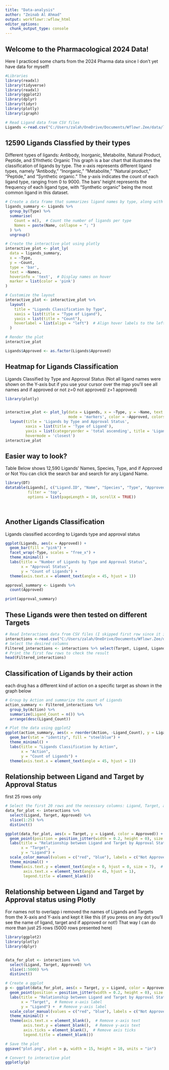 ```yaml
---
title: "Data-analysis"
author: "Zeinab Al Ahmad"
output: workflowr::wflow_html
editor_options:
  chunk_output_type: console
---
```

## Welcome to the Pharmacological 2024 Data!
Here I practiced some charts from the 2024 Pharma data since I don't yet have data for myself!


```r
#Libraries 
library(readxl)
library(tidyverse) 
library(readxl) 
library(ggplot2)
library(dplyr)
library(tidyr)
library(plotly)
library(igraph)

```


```r
# Read Ligand data from CSV files
Ligands <-read.csv("C:/Users/zalah/OneDrive/Documents/Wflowr.Zee/data/ligands.csv")
```

## 12590 Ligands Classfied by their types 
Different types of ligands: Antibody, Inorganic, Metabolite, Natural Product, Peptide, and SYnthetic Organic 
This graph is a bar chart that illustrates the classification of ligands by type.
The x-axis represents different ligand types, namely "Antibody," "Inorganic," "Metabolite," "Natural product," "Peptide," and "Synthetic organic." 
The y-axis indicates the count of each ligand type, ranging from 0 to 9000. 
The bars' height represents the frequency of each ligand type, with "Synthetic organic" being the most common ligand in this dataset.

```r
# Create a data frame that summarizes ligand names by type, along with the count
ligands_summary <- Ligands %>%
  group_by(Type) %>%
  summarise(
    Count = n(),  # Count the number of ligands per type
    Names = paste(Name, collapse = "; ")  
  ) %>%
  ungroup()  

# Create the interactive plot using plotly
interactive_plot <- plot_ly(
  data = ligands_summary,
  x = ~Type,
  y = ~Count,
  type = 'bar',
  text = ~Names,
  hoverinfo = 'text',  # Display names on hover
  marker = list(color = 'pink')
)

# Customize the layout
interactive_plot <- interactive_plot %>%
  layout(
    title = "Ligands Classification by Type",
    xaxis = list(title = "Type of Ligand"),
    yaxis = list(title = "Count"),
    hoverlabel = list(align = "left")  # Align hover labels to the left
  )

# Render the plot
interactive_plot
```



```r

Ligands$Approved <- as.factor(Ligands$Approved)


```

## Heatmap for Ligands Classification
Ligands Classified by Type and Approval Status
(Not all ligand names were shown on the Y-axis but if you use your cursor over the map you'll see all names and if approved or not z=0 not approved/ z=1 approved)

```r
library(plotly)


interactive_plot <- plot_ly(data = Ligands, x = ~Type, y = ~Name, text = ~Approved,
                            mode = 'markers', color = ~Approved, colors = c('red', 'green')) %>%
  layout(title = 'Ligands by Type and Approval Status',
         xaxis = list(title = 'Type of Ligand'),
         yaxis = list(categoryorder = 'total ascending', title = 'Ligand Name'),
         hovermode = 'closest')
interactive_plot
```

## Easier way to look?
Table Below shows 12,590 Ligands' Names, Species, Type, and if Approved or Not
You can click the search bar and search for any Ligand Name.

```r

library(DT)
datatable(Ligands[, c("Ligand.ID", "Name", "Species", "Type", "Approved")], 
          filter = 'top', 
          options = list(pageLength = 10, scrollX = TRUE))

 
```

## Another Ligands Classification 
Ligands classified according to Ligands type and approval status 

```r
ggplot(Ligands, aes(x = Approved)) +
  geom_bar(fill = "pink") +
  facet_wrap(~Type, scales = "free_x") +
  theme_minimal() +
  labs(title = "Number of Ligands by Type and Approval Status", 
       x = "Approval Status", 
       y = "Count of Ligands") +
  theme(axis.text.x = element_text(angle = 45, hjust = 1))


```

```r
approval_summary <- Ligands %>%
  count(Approved)

print(approval_summary)
```


## These Ligands were then tested on different Targets

```r
# Read Interactions data from CSV files (I skipped first row since it is empty)
interactions <-read.csv("C:/Users/zalah/OneDrive/Documents/Wflowr.Zee/data/interactions.csv", skip = 1)
# Select the desired columns
Filtered_interactions <- interactions %>% select(Target, Ligand, Ligand.Type, Approved, Action, Target.Species)
# Print the first few rows to check the result
head(Filtered_interactions)
```

## Classification of Ligands by their action
each drug has a different kind of action on a specific target as shown in the graph below

```r
# Group by Action and summarize the count of Ligands
action_summary <- Filtered_interactions %>%
  group_by(Action) %>%
  summarize(Ligand_Count = n()) %>%
  arrange(desc(Ligand_Count))

# Plot the data using ggplot2
ggplot(action_summary, aes(x = reorder(Action, -Ligand_Count), y = Ligand_Count)) +
  geom_bar(stat = "identity", fill = "steelblue") +
  theme_minimal() +
  labs(title = "Ligands Classification by Action",
       x = "Action",
       y = "Count of Ligands") +
  theme(axis.text.x = element_text(angle = 45, hjust = 1))
```






## Relationship between Ligand and Target by Approval Status
first 25 rows only

```r
# Select the first 20 rows and the necessary columns: Ligand, Target, and Approved
data_for_plot <- interactions %>%
  select(Ligand, Target, Approved) %>%
  slice(1:25) %>%
  distinct()

ggplot(data_for_plot, aes(x = Target, y = Ligand, color = Approved)) +
  geom_point(position = position_jitter(width = 0.2, height = 0), size = 1) +
  labs(title = "Relationship between Ligand and Target by Approval Status",
       x = "Target",
       y = "Ligand") +
  scale_color_manual(values = c("red", "blue"), labels = c("Not Approved", "Approved")) +
  theme_minimal() +
  theme(axis.text.y = element_text(angle = 0, hjust = 0, size = 7),  # Rotate y-axis labels and adjust size
        axis.text.x = element_text(angle = 45, hjust = 1),
        legend.title = element_blank())

```


## Relationship between Ligand and Target by Approval status using Plotly
For names not to overlapp i removed the names of Ligands and Targets from the X-axis and Y-axis and kept it like this (if you press on any dot you'll see the name of ligand, target and if approved or not!) That way I can do more than just 25 rows (5000 rows presented here)


```r
library(ggplot2)
library(plotly)
library(dplyr)


data_for_plot <- interactions %>%
  select(Ligand, Target, Approved) %>%
  slice(1:5000) %>%
  distinct()

# Create a ggplot
p <- ggplot(data_for_plot, aes(x = Target, y = Ligand, color = Approved)) +
  geom_point(position = position_jitter(width = 0.2, height = 0), size = 0.5) +
  labs(title = "Relationship between Ligand and Target by Approval Status",
       x = "Target",  # Remove x-axis label
       y = "Ligand") +  # Remove y-axis label
  scale_color_manual(values = c("red", "blue"), labels = c("Not Approved", "Approved")) +
  theme_minimal() +
  theme(axis.text.x = element_blank(),  # Remove x-axis text
        axis.text.y = element_blank(),  # Remove y-axis text
        axis.ticks = element_blank(),  # Remove axis ticks
        legend.title = element_blank())

# Save the plot
ggsave("plot.png", plot = p, width = 15, height = 10, units = "in")

# Convert to interactive plot
ggplotly(p)


```









